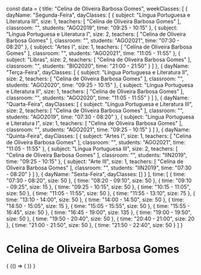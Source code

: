 const data = {
  title: "Celina de Oliveira Barbosa Gomes",
  weekClasses: [
    {
      dayName: "Segunda-Feira",
      dayClasses: [
        {
          subject: "Língua Portuguesa e Literatura III",
          size: 1,
          teachers: [
            "Celina de Oliveira Barbosa Gomes"
          ],
          classroom: "",
          students: "AGO2019",
          time: "09:25 - 10:15"
        },
        {
          subject: "Língua Portuguesa e Literatura I",
          size: 2,
          teachers: [
            "Celina de Oliveira Barbosa Gomes"
          ],
          classroom: "",
          students: "AGO2021",
          time: "07:30 - 08:20"
        },
        {
          subject: "Artes I",
          size: 1,
          teachers: [
            "Celina de Oliveira Barbosa Gomes"
          ],
          classroom: "",
          students: "AGO2021",
          time: "11:05 - 11:55"
        },
        {
          subject: "Libras",
          size: 2,
          teachers: [
            "Celina de Oliveira Barbosa Gomes"
          ],
          classroom: "",
          students: "BIO2020",
          time: "21:00 - 21:50"
        }
      ]
    },
    {
      dayName: "Terça-Feira",
      dayClasses: [
        {
          subject: "Língua Portuguesa e Literatura II",
          size: 2,
          teachers: [
            "Celina de Oliveira Barbosa Gomes"
          ],
          classroom: "",
          students: "AGO2020",
          time: "09:25 - 10:15"
        },
        {
          subject: "Língua Portuguesa e Literatura II",
          size: 1,
          teachers: [
            "Celina de Oliveira Barbosa Gomes"
          ],
          classroom: "",
          students: "AGO2020",
          time: "11:05 - 11:55"
        }
      ]
    },
    {
      dayName: "Quarta-Feira",
      dayClasses: [
        {
          subject: "Língua Portuguesa e Literatura III",
          size: 2,
          teachers: [
            "Celina de Oliveira Barbosa Gomes"
          ],
          classroom: "",
          students: "AGO2019",
          time: "07:30 - 08:20"
        },
        {
          subject: "Língua Portuguesa e Literatura I",
          size: 1,
          teachers: [
            "Celina de Oliveira Barbosa Gomes"
          ],
          classroom: "",
          students: "AGO2021",
          time: "09:25 - 10:15"
        }
      ]
    },
    {
      dayName: "Quinta-Feira",
      dayClasses: [
        {
          subject: "Artes I",
          size: 1,
          teachers: [
            "Celina de Oliveira Barbosa Gomes"
          ],
          classroom: "",
          students: "AGO2021",
          time: "11:05 - 11:55"
        },
        {
          subject: "Língua Portuguesa III",
          size: 2,
          teachers: [
            "Celina de Oliveira Barbosa Gomes"
          ],
          classroom: "",
          students: "IIN2019",
          time: "09:25 - 10:15"
        },
        {
          subject: "Arte III",
          size: 1,
          teachers: [
            "Celina de Oliveira Barbosa Gomes"
          ],
          classroom: "",
          students: "IIN2019",
          time: "07:30 - 08:20"
        }
      ]
    },
    {
      dayName: "Sexta-Feira",
      dayClasses: []
    }
  ],
  time: [
    {
      time: "07:30 - 08:20",
      size: 50
    },
    {
      time: "08:20 - 09:10",
      size: 50
    },
    {
      time: "09:10 - 09:25",
      size: 15
    },
    {
      time: "09:25 - 10:15",
      size: 50
    },
    {
      time: "10:15 - 11:05",
      size: 50
    },
    {
      time: "11:05 - 11:55",
      size: 50
    },
    {
      time: "11:55 - 13:10",
      size: 75
    },
    {
      time: "13:10 - 14:00",
      size: 50
    },
    {
      time: "14:00 - 14:50",
      size: 50
    },
    {
      time: "14:50 - 15:05",
      size: 15
    },
    {
      time: "15:05 - 15:55",
      size: 50
    },
    {
      time: "15:55 - 16:45",
      size: 50
    },
    {
      time: "16:45 - 19:00",
      size: 135
    },
    {
      time: "19:00 - 19:50",
      size: 50
    },
    {
      time: "19:50 - 20:40",
      size: 50
    },
    {
      time: "20:40 - 21:00",
      size: 20
    },
    {
      time: "21:00 - 21:50",
      size: 50
    },
    {
      time: "21:50 - 22:40",
      size: 50
    }
  ]
}

# Celina de Oliveira Barbosa Gomes

<div>
  {
    <BrowserOnly>
      {() => (
        <Grid
          title={data.title}
          weekClasses={data.weekClasses}
          time={data.time}
        />
      )}
    </BrowserOnly>
  }
</div>
